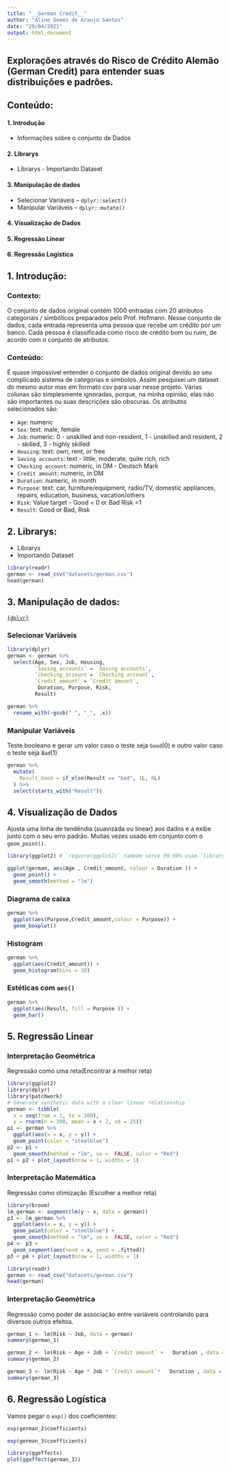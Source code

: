 ---
title: "__German Credit__"
author: "Aline Gomes de Araujo Santos"
date: "29/04/2021"
output: html_document
---

## Explorações através do Risco de Crédito Alemão (German Credit) para entender suas distribuições e padrões.

## __Conteúdo:__

#### 1. Introdução
 * Informações sobre o conjunto de Dados 

#### 2. Librarys
 * Librarys - Importando Dataset

#### 3. Manipulação de dados
 * Selecionar Variáveis -- `dplyr::select()`
 * Manipular Variáveis -- `dplyr::mutate()`
 
#### 4. Visualização de Dados

#### 5. Regressão Linear

#### 6. Regressão Logistica



## __1. Introdução:__


### Contexto:
 O conjunto de dados original contém 1000 entradas com 20 atributos categoriais / simbólicos preparados pelo Prof. Hofmann. Nesse conjunto de dados, cada entrada representa uma pessoa que recebe um crédito por um banco. Cada pessoa é classificada como risco de crédito bom ou ruim, de acordo com o conjunto de atributos.
 
 
### Conteúdo:
 É quase impossível entender o conjunto de dados original devido ao seu complicado sistema de categorias e símbolos. Assim pesquisei um dataset do mesmo autor mas em formato csv para usar nesse projeto. Várias colunas são simplesmente ignoradas, porque, na minha opinião, elas não são importantes ou suas descrições são obscuras. Os atributos selecionados são:


- `Age`: numeric
- `Sex`: text: male, female
- `Job`: numeric: 0 - unskilled and non-resident, 1 - unskilled and resident, 2 - skilled, 3 - highly skilled
- `Housing`: text: own, rent, or free
- `Saving accounts`: text - little, moderate, quite rich, rich
- `Checking account`: numeric, in DM - Deutsch Mark
- `Credit amount`: numeric, in DM
- `Duration`:  numeric, in month
- `Purpose`: text: car, furniture/equipment, radio/TV, domestic appliances, repairs, education, business, vacation/others
- `Risk`: Value target - Good = 0 or Bad Risk =1
-  `Result`: Good or Bad, Risk



## __2. Librarys:__
- Librarys
- Importando Dataset

```{r readr-german}
library(readr)
german <- read_csv("datasets/german.csv")
head(german)

```


## __3. Manipulação de dados:__
[`{dplyr}`](https://dplyr.tidyverse.org/)


### Selecionar Variáveis 

```{r dplyr-select}
library(dplyr)
german <- german %>% 
  select(Age, Sex, Job, Housing,
         `Saving_accounts` = `Saving accounts`,
         `Checking_account`= `Checking account`,
         `Credit_amount` = `Credit amount`,
          Duration, Purpose, Risk,                                   
         Result)

german %>% 
  rename_with(~gsub(" ", "_", .x))
```


### Manipular Variáveis 

Teste booleano e gerar um valor caso o teste seja `Good`(0) e outro valor caso o teste seja `Bad`(1)

```{r german-if_else}
german %>% 
  mutate(
    Result_Good = if_else(Result == "bad", 1L, 0L)
  ) %>% 
  select(starts_with("Result"))

```


## __4. Visualização de Dados__

 Ajusta uma linha de tendêndia (suavizada ou linear) aos dados e a exibe junto com o seu erro padrão. Muitas vezes usado em conjunto com o `geom_point()`.

```{r ggplot-data}
library(ggplot2) # `require(ggplot2)` também serve 99.99% usam `library()`

ggplot(german, aes(Age , Credit_amount, colour = Duration )) + 
  geom_point() +
  geom_smooth(method = "lm")
```

### Diagrama de caixa

```{r geom-boxplot}
german %>% 
  ggplot(aes(Purpose,Credit_amount,colour = Purpose)) +
  geom_boxplot()
```

### Histogram

```{r geom-histogram}
german %>% 
  ggplot(aes(Credit_amount)) +
  geom_histogram(bins = 30)
```

### Estéticas com `aes()`

```{r aes-fill}
german %>% 
  ggplot(aes(Result, fill = Purpose )) +
  geom_bar()
```

## __5. Regressão Linear__

### Interpretação Geométrica

Regressão como uma reta(Encontrar a melhor reta)

```{r regressao-reta, echo=FALSE, warning=FALSE, message=FALSE, fig.cap='Uma relação entre variáveis representada por uma reta de tendência'}
library(ggplot2)
library(dplyr)
library(patchwork)
# Generate synthetic data with a clear linear relationship
german <- tibble(
  x = seq(from = 1, to = 300),
  y = rnorm(n = 300, mean = x + 2, sd = 25))
p1 <- german %>%
  ggplot(aes(x = x, y = y)) +
  geom_point(color = "steelblue")
p2 <- p1 +
  geom_smooth(method = "lm", se =  FALSE, color = "Red")
p1 + p2 + plot_layout(nrow = 1, widths = 1)
```


### Interpretação Matemática

Regressão como otimização (Escolher a melhor reta)
 
```{r regressao-mse, echo=FALSE, warning=FALSE, message=FALSE, fig.cap='A melhor reta que minimiza a distância dos erros'}
library(broom)
lm_german <- augment(lm(y ~ x, data = german))
p3 <- lm_german %>%
  ggplot(aes(x = x, y = y)) +
  geom_point(color = "steelblue") +
  geom_smooth(method = "lm", se =  FALSE, color = "Red")
p4 <- p3 +
  geom_segment(aes(xend = x, yend = .fitted))
p3 + p4 + plot_layout(nrow = 1, widths = 1)
```

```{r german_model}
library(readr)
german <- read_csv("datasets/german.csv")
head(german)

```

### Interpretação Geométrica

Regressão como poder de associação entre variáveis controlando para diversos outros efeitos.

```{r german-model1}
german_1 <- lm(Risk ~ Job, data = german)
summary(german_1)
```


```{r german-model2}
german_2 <- lm(Risk ~ Age + Job + `Credit amount` +   Duration , data = german)
summary(german_2)
```


```{r kidiq-model3}
german_3 <- lm(Risk ~ Age * Job * `Credit amount`*   Duration , data = german)
summary(german_3)
```


## __6. Regressão Logística__


Vamos pegar o `exp()` dos coeficientes:

```{r exp-logit}
exp(german_2$coefficients)
```

```{r exp-logit2}
exp(german_3$coefficients)
```


```{r ggeffects-lm}
library(ggeffects)
plot(ggeffect(german_3))
```

